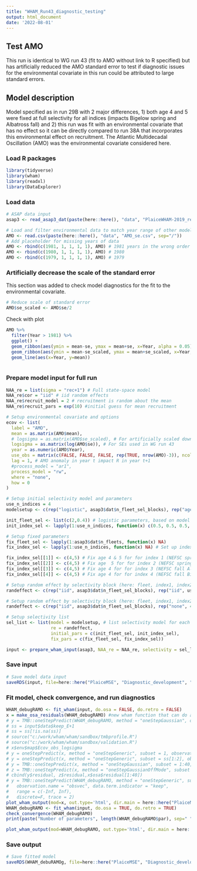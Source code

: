 ```yaml
---
title: "WHAM_Run43_diagnostic_testing"
output: html_document
date: '2022-08-01'
---
```

  
## Test AMO 
This run is identical to WG run 43 (fit to AMO without link to R specified) but has artificially reduced the AMO standard error to test if diagnostic issues for the environmental covariate in this run could be attributed to large standard errors. 
  
## Model description
Model specified as in run 29B with 2 major differences, 1) both age 4 and 5 were fixed at full selectivity for all indices (impacts Bigelow spring and Albatross fall) and 2) this run was fit with an environmental covariate that has no effect so it can be directly compared to run 38A that incorporates this environmental effect on recruitment. The Atlantic Multidecadal Oscillation (AMO) was the environmental covariate considered here.

### Load R packages
```r
library(tidyverse)
library(wham)
library(readxl)
library(DataExplorer)
```

### Load data
```r
# ASAP data input
asap3 <- read_asap3_dat(paste(here::here(), "data", "PlaiceWHAM-2019_revised_NEFSC-LW-WAA_splitNEFSC-BigUnit.DAT", sep="/"))

# Load and filter environmental data to match year range of other model data
AMO <- read.csv(paste(here::here(), "data", "AMO_se.csv", sep="/"))
# Add placeholder for missing years of data
AMO <- rbind(c(1981, 1, 1, 1, 1), AMO) # 1981 years in the wrong order will cause R to bomb
AMO <- rbind(c(1980, 1, 1, 1, 1), AMO) # 1980
AMO <- rbind(c(1979, 1, 1, 1, 1), AMO) # 1979
```

### Artificially decrease the scale of the standard error
This section was added to check model diagnostics for the fit to the environmental covariate.
```r
# Reduce scale of standard error
AMO$se_scaled <- AMO$se/2

```
Check with plot
```r
AMO %>%
  filter(Year > 1981) %>%
  ggplot() +
  geom_ribbon(aes(ymin = mean-se, ymax = mean+se, x=Year, alpha = 0.05)) + # Original SE
  geom_ribbon(aes(ymin = mean-se_scaled, ymax = mean+se_scaled, x=Year, alpha = 0.05)) + # Scaled SE
  geom_line(aes(x=Year, y=mean)) 
  
```

### Prepare model input for full run
```r
NAA_re = list(sigma = "rec+1") # Full state-space model
NAA_re$cor = "iid" # iid random effects
NAA_re$recruit_model = 2 # recruitment is random about the mean
NAA_re$recruit_pars = exp(10) #initial guess for mean recruitment

# Setup environmental covariate and options
ecov <- list(
  label = "AMO",
  mean = as.matrix(AMO$mean),
  # logsigma = as.matrix(AMO$se_scaled), # For artificially scaled down standard errors
  logsigma = as.matrix(log(AMO$se)), # For SEs used in WG run 43
  year = as.numeric(AMO$Year),
  use_obs = matrix(c(FALSE, FALSE, FALSE, rep(TRUE, nrow(AMO)-3)), ncol = 1, nrow=nrow(AMO)), # use all obs except the first 3 (no data 1979, 1980, and 1981 not full year of data in 1981) 
  lag = 1, # AMO anomaly in year t impact R in year t+1
  #process_model = "ar1",
  process_model = "rw",
  where = "none", 
  how = 0 
)

# Setup initial selectivity model and parameters
use_n_indices = 4
modelsetup <- c(rep("logistic", asap3$dat$n_fleet_sel_blocks), rep("age-specific", use_n_indices))

init_fleet_sel <- list(c(2,0.4)) # logistic parameters, based on model type
init_index_sel <- lapply(1:use_n_indices, function(x) c(0.5, 0.5, 0.5, 1, 1, 0.5, 0.5, 0.5, 0.5, 0.5, 0.5))

# Setup fixed parameters
fix_fleet_sel <- lapply(1:asap3$dat$n_fleets, function(x) NA) 
fix_index_sel <- lapply(1:use_n_indices, function(x) NA) # Set up index object

fix_index_sel[[1]] <- c(4,5) # Fix age 4 & 5 for for index 1 (NEFSC spring Albatross)
fix_index_sel[[2]] <- c(4,5) # Fix age  5 for for index 2 (NEFSC spring Bigelow)
fix_index_sel[[3]] <- c(4,5) # Fix age 4 for for index 3 (NEFSC fall Albatross)
fix_index_sel[[4]] <- c(4,5) # Fix age 4 for for index 4 (NEFSC fall Bigelow)

# Setup random effect by selectivity block (here: fleet, index1, index2)
randeffect <- c(rep("iid", asap3$dat$n_fleet_sel_blocks), rep("iid", use_n_indices))

# Setup random effect by selectivity block (here: fleet, index1, index2, index3, index4)
randeffect <- c(rep("iid", asap3$dat$n_fleet_sel_blocks), rep("none", 4)) # Don't include selectivity random effects for any surveys 

# Setup selectivity list
sel_list <- list(model = modelsetup, # list selectivity model for each fleet and index
                 re = randeffect,
                 initial_pars = c(init_fleet_sel, init_index_sel),
                 fix_pars = c(fix_fleet_sel, fix_index_sel))

input <- prepare_wham_input(asap3, NAA_re = NAA_re, selectivity = sel_list, ecov=ecov, model_name = "Debugging") 
```

### Save input
```r
# Save model data input
saveRDS(input, file=here::here("PlaiceMSE", "Diagnostic_development", "Debug_R-AMO", "input_debugRAMO.rds"))
```

### Fit model, check convergence, and run diagnostics
```r
WHAM_debugRAMO <- fit_wham(input, do.osa = FALSE, do.retro = FALSE) 
x = make_osa_residuals(WHAM_debugRAMO) #new wham function that can do add osa residuals for a fitted model.
# y = TMB::oneStepPredict(WHAM_debugRAMO, method = "oneStepGaussian", observation.name = "obsvec", data.term.indicator = "keep", discrete=F)
# ss = input$data$keep_E+1
# ss = ss[!is.na(ss)]
# source("c:/work/wham/wham/sandbox/tmbprofile.R")
# source("c:/work/wham/wham/sandbox/validation.R")
# x$env$map$Ecov_obs_logsigma
# y = oneStepPredict(x, method = "oneStepGeneric", subset = 1, observation.name = "obsvec", data.term.indicator = "keep", discrete=F, trace = 2)
# y = oneStepPredict(x, method = "oneStepGeneric", subset = ss[1:2], observation.name = "obsvec", data.term.indicator = "keep", discrete=F, trace = 2)
# y = TMB::oneStepPredict(x, method = "oneStepGaussian", subset = 1:40, observation.name = "obsvec", data.term.indicator = "keep", discrete=F, trace = 2)
# z = TMB::oneStepPredict(x, method = "oneStepGaussianOffMode", subset = 1:40, observation.name = "obsvec", data.term.indicator = "keep", discrete=F, trace = 2)
# cbind(y$residual, z$residual,x$osa$residual[1:40])
# y = TMB::oneStepPredict(WHAM_debugRAMO, method = "oneStepGeneric", subset = 1:40, 
#   observation.name = "obsvec", data.term.indicator = "keep", 
#   range = c(-Inf, Inf),
#   discrete=F, trace = 2)
plot_wham_output(mod=x, out.type='html', dir.main = here::here("PlaiceMSE", "Diagnostic_development", "Debug_R-AMO"))
WHAM_debugRAMO <- fit_wham(input, do.osa = TRUE, do.retro = TRUE) 
check_convergence(WHAM_debugRAMO)
print(paste("Number of parameters", length(WHAM_debugRAMO$par), sep=" "))

plot_wham_output(mod=WHAM_debugRAMO, out.type='html', dir.main = here::here("PlaiceMSE", "Diagnostic_development", "Debug_R-AMO"))
```

### Save output
```r
# Save fitted model
saveRDS(WHAM_debuRAMOg, file=here::here("PlaiceMSE", "Diagnostic_development", "Debug_R-AMO", "WHAM_debugAMO_model.rds"))
```

